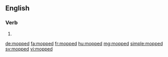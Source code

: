==English==

===Verb===
{{head|en}}

# {{en-past of|mop}}

[[de:mopped]]
[[fa:mopped]]
[[fr:mopped]]
[[hu:mopped]]
[[mg:mopped]]
[[simple:mopped]]
[[sv:mopped]]
[[vi:mopped]]